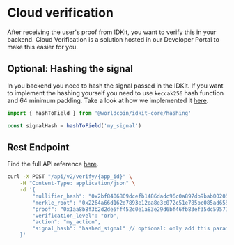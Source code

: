 # Cloud verification

After receiving the user's proof from IDKit, you want to verify this in your backend. Cloud Verification is a solution hosted in our Developer Portal to make this easier for you.

## Optional: Hashing the signal

In you backend you need to hash the signal passed in the IDKit. If you want to implement the hashing yourself you need to use `keccak256` hash function and 64 minimum padding. Take a look at how we implemented it [here](https://github.com/worldcoin/idkit-js/blob/main/packages/core/src/lib/hashing.ts).

<CodeGroup title="Signal Hashing">

```javascript {{ title: "IDKit Core" }}
import { hashToField } from '@worldcoin/idkit-core/hashing'

const signalHash = hashToField('my_signal')
```

</CodeGroup>

## Rest Endpoint

Find the full API reference [here](/world-id/reference/api#verify-proof).

<CodeGroup title="Request" tag="POST" label="/api/v2/verify/{app_id}">

```bash {{ title: "cURL" }}
curl -X POST "/api/v2/verify/{app_id}" \
    -H "Content-Type: application/json" \
    -d '{
        "nullifier_hash": "0x2bf8406809dcefb1486dadc96c0a897db9bab002053054cf64272db512c6fbd8",
        "merkle_root": "0x2264a66d162d7893e12ea8e3c072c51e785bc085ad655f64c10c1a61e00f0bc2",
        "proof": "0x1aa8b8f3b2d2de5ff452c0e1a83e29d6bf46fb83ef35dc5957121ff3d3698a1119090fb...",
        "verification_level": "orb",
        "action": "my_action",
        "signal_hash": "hashed_signal" // optional: only add this paramater if you added a custom signal
    }'
```

</CodeGroup>
